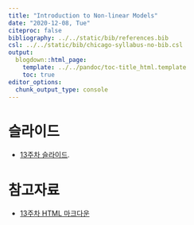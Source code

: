 ---
title: "Introduction to Non-linear Models"
date: "2020-12-08, Tue"
citeproc: false
bibliography: ../../static/bib/references.bib
csl: ../../static/bib/chicago-syllabus-no-bib.csl
output:
  blogdown::html_page:
    template: ../../pandoc/toc-title_html.template
    toc: true
editor_options: 
  chunk_output_type: console
---

# 슬라이드

- <i class="fas fa-file-pdf"></i> [13주차 슬라이드](/images/slides/w13_NLM_slide.pdf).

# 참고자료

- <i class="fa fa-external-link-square-alt" aria-hidden="true"></i> [13주차 HTML 마크다운](/images/w13_NLM.html)
